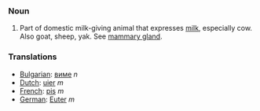 ===Noun===

# Part of domestic milk-giving animal that expresses [[milk]], especially cow.  Also goat, sheep, yak.  See [[mammary gland]].

===Translations===
*[[Bulgarian]]: [[виме]] ''n''
*[[Dutch]]: [[uier]] ''m''
*[[French]]: [[pis]] ''m''
*[[German]]: [[Euter]] ''m''